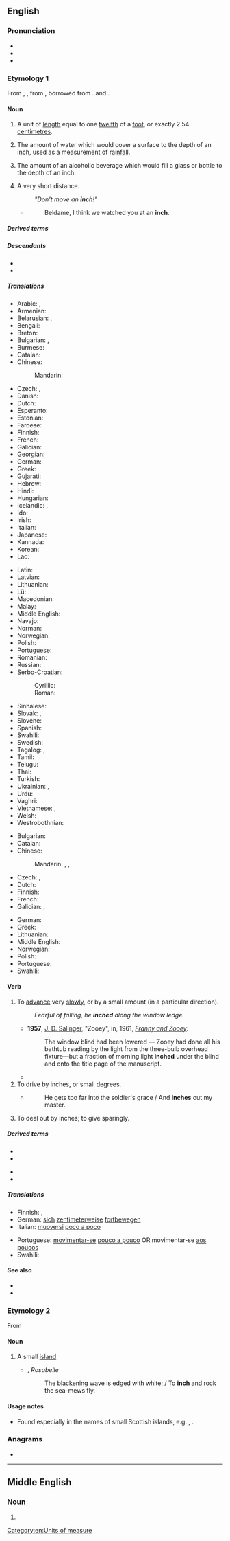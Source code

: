 ==English==

===Pronunciation===
* {{IPA|en|/ɪntʃ/}}
* {{audio|en|en-us-inch.ogg|Audio (US)}}
* {{rhymes|en|ɪntʃ}}

===Etymology 1===
From {{inh|en|enm|ynche}}, {{m|enm|enche}}, from {{inh|en|ang|ynce}}, borrowed from {{bor|en|la|uncia||twelfth part}}. {{doublet|en|ounce}} and {{doublet|en|oka|notext=1}}.

====Noun====
{{en-noun|es}}

# A unit of [[length]] equal to one [[twelfth]] of a [[foot]], or exactly 2.54 [[centimetre]]s.
# {{lb|en|meteorology}} The amount of water which would cover a surface to the depth of an inch, used as a measurement of [[rainfall]].
# The amount of an alcoholic beverage which would fill a glass or bottle to the depth of an inch.
# {{lb|en|figuratively}} A very short distance.
#: ''"Don't move an '''inch'''!"''
#* {{rfdatek|en|Shakespeare}}
#*: Beldame, I think we watched you at an '''inch'''.

=====Derived terms=====
{{der3|en
|{{w|Big Inch}}
|cubic inch
|every inch
|inchmeal
|inch-perfect
|in for an inch, in for a mile
|{{w|Little Big Inch}}
|square inch}}

=====Descendants=====
* {{desc|ja|インチ|tr=inchi|bor=1}}
* {{desc|ko|인치|bor=1}}

=====Translations=====
{{trans-top|unit of length}}
* Arabic: {{t|ar|بُوصَة|f}}, {{t|ar|شِبْر|m}}
* Armenian: {{t+|hy|դյույմ}}
* Belarusian: {{t|be|дзюйм|m}}, {{t|be|ца́ля|f}}
* Bengali: {{t+|bn|ইঞ্চি}}
* Breton: {{t+|br|meutad|m}}
* Bulgarian: {{t|bg|инч|m}}, {{t+|bg|дюйм|m}}
* Burmese: {{t+|my|လက်မ}}
* Catalan: {{t|ca|polzada|f}}
* Chinese:
*: Mandarin: {{t+|cmn|英寸|tr=yīngcùn}}
* Czech: {{t+|cs|palec|m}}, {{t+|cs|coul|m}}
* Danish: {{t+|da|tomme|c}}
* Dutch: {{t+|nl|duim|m}}
* Esperanto: {{t|eo|colo}}
* Estonian: {{t+|et|toll}}
* Faroese: {{t|fo|tummi|m}}
* Finnish: {{t+|fi|tuuma}}
* French: {{t+|fr|pouce|m}}
* Galician: {{t|gl|pulgada|f}}
* Georgian: {{t|ka|დუიმი}}
* German: {{t+|de|Zoll|n}}
* Greek: {{t+|el|ίντσα|f}}
* Gujarati: {{t|gu|તસુ}}
* Hebrew: {{t+|he|אינץ'|sc=Hebr}}
* Hindi: {{t+|hi|इंच|m}}
* Hungarian: {{t+|hu|hüvelyk}}
* Icelandic: {{t|is|tomma|f}}, {{t|is|þumlungur|m}}
* Ido: {{t+|io|inch}}
* Irish: {{t+|ga|orlach|m}}
* Italian: {{t+|it|pollice|m}}
* Japanese: {{t|ja|インチ|tr=inchi|sc=Jpan}}
* Kannada: {{t|kn|ಅಂಗುಳಮು}}
* Korean: {{t+|ko|인치}}
* Lao: {{t|lo|ນີ້ວ}}
{{trans-mid}}
* Latin: {{t|la|uncia|f}}
* Latvian: {{t|lv|colla|f}}
* Lithuanian: {{t|lt|colis|m}}
* Lü: {{t|khb|ᦓᦲᧁᧉ}}
* Macedonian: {{t|mk|инч|m}}
* Malay: {{t|ms|inci}}
* Middle English: {{t|enm|ynche}}
* Navajo: {{t|nv|asdzoh}}
* Norman: {{t|nrf|pouce|m}}
* Norwegian: {{t+|no|tomme|m}}
* Polish: {{t+|pl|cal|m}}
* Portuguese: {{t+|pt|polegada|f}}
* Romanian: {{t+|ro|țol|m}}
* Russian: {{t+|ru|дюйм|m}}
* Serbo-Croatian:
*: Cyrillic: {{t|sh|инч|m}}
*: Roman: {{t+|sh|inč|m}}
* Sinhalese: {{t|si|අඟල්}}
* Slovak: {{t|sk|palec|m}}, {{t|sk|cól|m}}
* Slovene: {{t+|sl|palec|m}}
* Spanish: {{t+|es|pulgada|f}}
* Swahili: {{t+|sw|inchi}}
* Swedish: {{t+|sv|tum|c}}
* Tagalog: {{t+|tl|dali}}, {{t|tl|timuro}}
* Tamil: {{t+|ta|அங்குலம்}}
* Telugu: {{t+|te|అంగుళము}}
* Thai: {{t+|th|นิ้ว}}
* Turkish: {{t+|tr|inç}}
* Ukrainian: {{t+|uk|дюйм|m}}, {{qualifier|rare}} {{t+|uk|цаль|m}}
* Urdu: {{t|ur|انچ|m|tr=iñc}}
* Vaghri: {{t|vgr|આંગર}}
* Vietnamese: {{t|vi|tấc Anh}}, {{t+|vi|inh}}
* Welsh: {{t+|cy|modfedd|f}}
* Westrobothnian: {{t|gmq-bot|tåmb|m}}
{{trans-bottom}}

{{trans-top|unspecified but very short distance}}
* Bulgarian: {{t+|bg|милиметър|m}}
* Catalan: {{t+|ca|centímetre|m}}
* Chinese:
*: Mandarin: {{t+|cmn|少許}}{{t+|cmn|少许|tr=shǎoxǔ}}, {{t+|cmn|一點兒}}, {{t+|cmn|一点儿|tr=yīdiǎnr}}
* Czech: {{t+|cs|kousek|m}}, {{t|cs|kousíček|m}}
* Dutch: {{t+|nl|haarbreed|n}}
* Finnish: {{t+|fi|piiru}}
* French: {{t+|fr|poil|m}}
* Galician: {{t|gl|palmo|m}}, {{t|gl|cuarta|m}}
{{trans-mid}}
* German: {{t+|de|Zoll|n}}
* Greek: {{t+|el|σπιθαμή|f|sc=Grek}}
* Lithuanian: {{t|lt|plaukas|m}}
* Middle English: {{t|enm|ynche}}
* Norwegian: {{t+|no|tomme|m}}
* Polish: {{t+|pl|włos|m}}
* Portuguese: {{t+|pt|polegada|f}}
* Swahili: {{t+|sw|inchi}}
{{trans-bottom}}

====Verb====
{{en-verb|es}}

# {{lb|en|intransitive|followed by a preposition}} To [[advance]] very [[slowly]], or by a small amount (in a particular direction).
#: ''Fearful of falling, he '''inched''' along the window ledge.''
#* '''1957''', [[w:J. D. Salinger|J. D. Salinger]], "Zooey", in, 1961, ''[[w:Franny and Zooey|Franny and Zooey]]'':
#*: The window blind had been lowered — Zooey had done all his bathtub reading by the light from the three-bulb overhead fixture—but a fraction of morning light '''inched''' under the blind and onto the title page of the manuscript.
#* {{quote-journal|en|date=May 9, 2012|author=John Percy|title=Birmingham City 2 Blackpool 2 (2-3 on agg): match report| work=the Telegraph| url=http://www.telegraph.co.uk/sport/football/competitions/championship/9254026/Birmingham-City-2-Blackpool-2-2-3-on-agg-match-report.html| passage=Already guarding a 1-0 lead from the first leg, Blackpool '''inched''' further ahead when Stephen Dobbie scored from an acute angle on the stroke of half-time. The game appeared to be completely beyond Birmingham’s reach three minutes into the second period when Matt Phillips reacted quickly to bundle the ball past Colin Doyle and off a post.}}
# To drive by inches, or small degrees.
#* {{rfdatek|en|Dryden}}
#*: He gets too far into the soldier's grace / And '''inches''' out my master.
# To deal out by inches; to give sparingly.

=====Derived terms=====
{{der-top}}
* {{l|en|inch along}}
* {{l|en|inch forward}}
{{der-mid}}
* {{l|en|inch up}}
* {{l|en|inchworm}}
{{der-bottom}}

=====Translations=====
{{trans-top|to move very slowly}}
* Finnish: {{t+|fi|hivuttautua}}, {{t|fi|[[edetä]] [[hitaasti]]}}
* German: [[sich]] [[zentimeterweise]] [[fortbewegen]]
* Italian: [[muoversi]] [[poco a poco]]
{{trans-mid}}
* Portuguese: [[movimentar-se]] [[pouco a pouco]] OR movimentar-se [[aos poucos]]
* Swahili: {{t+|sw|inchi}}
{{trans-bottom}}

====See also====
* {{l|en|thou}}
* {{l|en|mil}}

===Etymology 2===
From {{etyl|gd|en}} {{m|gd|innis}}

====Noun====
{{en-noun|es}}

# {{lb|en|Scotland}} A small [[island]]
#* {{rfdatek|en|Sir Walter Scott}}, ''Rosabelle''
#*: The blackening wave is edged with white; / To '''inch''' and rock the sea-mews fly.

====Usage notes====
* Found especially in the names of small Scottish islands, e.g. {{w|Inchcolm}}, {{w|Inchkeith}}.

===Anagrams===
* {{anagrams|en|a=chin|Chin|chin|ichn-}}

[[Category:en:Units of measure]]

----

==Middle English==

===Noun===
{{head|enm|noun}}

# {{alt form|enm|ynche}}